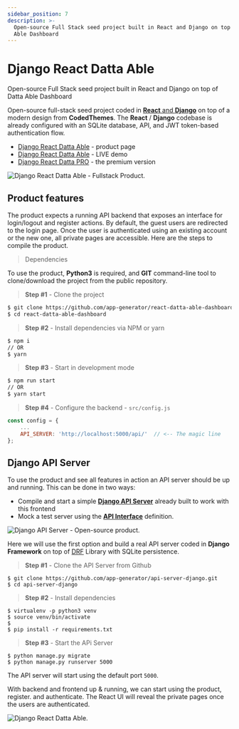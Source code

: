 ```yaml
---
sidebar_position: 7
description: >-
  Open-source Full Stack seed project built in React and Django on top of Datta
  Able Dashboard
---
```


# Django React Datta Able

<SubHeading> Open-source Full Stack seed project built in React and Django on top of Datta Able Dashboard </SubHeading>

Open-source full-stack seed project coded in [**React** and **Django**](https://appseed.us/product/django-react-datta-able) on top of a modern design from **CodedThemes**. The **React** / **Django** codebase is already configured with an SQLite database, API, and JWT token-based authentication flow.

- [Django React Datta Able](https://appseed.us/product/django-react-datta-able) - product page
- [Django React Datta Able](https://django-react-datta-able.appseed-srv1.com/) - LIVE demo
- [Django React Datta PRO](django-datta-able-pro.mdx) - the premium version

![Django React Datta Able - Fullstack Product.](../../../static/assets/django-react-datta-able-xs.jpg)

## Product features

The product expects a running API backend that exposes an interface for login/logout and register actions. By default, the guest users are redirected to the login page. Once the user is authenticated using an existing account or the new one, all private pages are accessible. Here are the steps to compile the product.

> Dependencies

To use the product, **Python3** is required, and **GIT** command-line tool to clone/download the project from the public repository.

> **Step #1** - Clone the project

```bash
$ git clone https://github.com/app-generator/react-datta-able-dashboard.git
$ cd react-datta-able-dashboard
```

> **Step #2** - Install dependencies via NPM or yarn

```bash
$ npm i
// OR
$ yarn
```

> **Step #3** - Start in development mode

```bash
$ npm run start
// OR
$ yarn start
```

> **Step #4** - Configure the backend - `src/config.js`

```javascript
const config = {
    ...
    API_SERVER: 'http://localhost:5000/api/'  // <-- The magic line
};
```

## Django API Server

To use the product and see all features in action an API server should be up and running. This can be done in two ways:

- Compile and start a simple [**Django API Server**](../../boilerplate-code/api-server/django.mdx) already built to work with this frontend
- Mock a test server using the [**API Interface**](../../boilerplate-code/api-server/api-unified-definition.mdx) definition.

![Django API Server - Open-source product.](../../../static/assets/api-cover-django-xs.jpg)

Here we will use the first option and build a real API server coded in **Django Framework** on top of [DRF](https://www.django-rest-framework.org/) Library with SQLite persistence.

> **Step #1** - Clone the API Server from Github

```
$ git clone https://github.com/app-generator/api-server-django.git
$ cd api-server-django
```

> **Step #2** - Install dependencies

```
$ virtualenv -p python3 venv
$ source venv/bin/activate
$
$ pip install -r requirements.txt
```

> **Step #3** - Start the APi Server

```
$ python manage.py migrate
$ python manage.py runserver 5000
```

The API server will start using the default port `5000`.

With backend and frontend up & running, we can start using the product, register. and authenticate. The React UI will reveal the private pages once the users are authenticated.

![Django React Datta Able.](<../../../static/assets/django-react-datta-able-login-xs (1) (1).jpg>)

